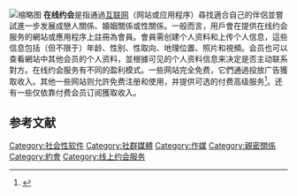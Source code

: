 [[File:Smartphone_dating_app_illustration.jpg|缩略图]]
'''在线约会'''是指通過[[互联网|互联网]]（网站或应用程序）尋找適合自己的伴侶並嘗試進一步发展成戀人關係、婚姻關係或性關係。一般而言，用戶會在提供在线约会服务的網站或應用程序上註冊為會員。會員需创建个人资料和上传个人信息，這些信息包括（但不限于）年龄、性别、性取向、地理位置、照片和視頻。会员也可以查看網站中其他会员的个人资料，並根據可见的个人资料信息来决定是否主动联系對方。在线约会服务有不同的盈利模式。一些网站完全免费，它們通過投放广告獲取收入。其他一些网站则允許免费注册和使用，并提供可选的付费高级服务<ref>{{Cite web|title=Badoo Unveils Features to Help Shy Users Flirt|url=http://mashable.com/2011/12/13/badoo-unveils-features-to-help-shy-users-flirt/|accessdate=2012-07-17|author=Brian Anthony Hernandez 7|date=2011-12-13|publisher=Mashable.com|archive-date=2020-10-01|archive-url=https://web.archive.org/web/20201001051510/https://mashable.com/2011/12/13/badoo-unveils-features-to-help-shy-users-flirt/|dead-url=no}}</ref>。还有一些仅依靠付费会员订阅獲取收入。

==参考文献==
{{reflist}}

[[Category:社会性软件|Category:社会性软件]]
[[Category:社群媒體|Category:社群媒體]]
[[Category:作媒|Category:作媒]]
[[Category:親密關係|Category:親密關係]]
[[Category:約會|Category:約會]]
[[Category:线上约会服务|Category:线上约会服务]]